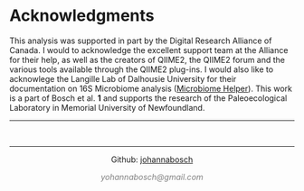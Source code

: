 # Acknowledgments

This analysis was supported in part by the Digital Research Alliance of Canada. I would to acknowledge the excellent support team at the Alliance for their help, as well as the creators of QIIME2, the QIIME2 forum and the various tools available through the QIIME2 plug-ins. I would also like to acknowlege the Langille Lab of Dalhousie University for their documentation on 16S Microbiome analysis ([Microbiome Helper](https://github.com/LangilleLab/microbiome_helper)). This work is a part of Bosch et al. **1** and supports the research of the Paleoecological Laboratory in Memorial University of Newfoundland.


___


&nbsp;
<hr />
<p style="text-align: center;">Github: [johannabosch](https://github.com/johannabosch) </a></p>
<p style="text-align: center;"><span style="color: #808080;"><em>yohannabosch@gmail.com</em></span></p>

<!-- Add icon library -->
<link rel="stylesheet" href="https://cdnjs.cloudflare.com/ajax/libs/font-awesome/4.7.0/css/font-awesome.min.css">

<!-- Add font awesome icons -->
<p style="text-align: center;">
    <a href="https://www.instagram.com/yohannabosch/" class="fa fa-instagram"></a>
    <a href="https://www.linkedin.com/in/yan-holtz-2477534a/" class="fa fa-linkedin"></a>
    <a href="https://github.com/johannabosch/" class="fa fa-github"></a>
</p>

&nbsp;